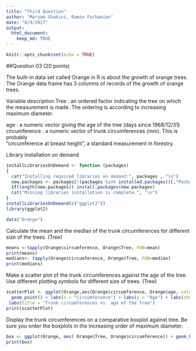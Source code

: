 ```yaml
---
title: "Third Question"
author: "Maryam Shahini, Ramin Farhanian"
date: "8/9/2017"
output: 
  html_document:
    keep_md: TRUE
---
```


```r
knitr::opts_chunk$set(echo = TRUE)
```

##Question 03 (20 points)

The built-in data set called Orange in R is about the growth of orange trees. The Orange data frame has 3 columns of records of the growth of orange trees.

Variable description
Tree : an ordered factor indicating the tree on which the measurement is made. The ordering 
            is according to increasing maximum diameter.

age :  a numeric vector giving the age of the tree (days since 1968/12/31)
circumference :  a numeric vector of trunk circumferences (mm). This is probably   
                           “circumference at breast height”, a standard measurement in forestry.

Library installation on demand
```r
installLibrariesOnDemand <- function (packages)
{
  cat("Installing required libraries on demand:", packages , "\n")
  new.packages <- packages[!(packages %in% installed.packages()[,"Package"])]
  if(length(new.packages)) install.packages(new.packages)
  cat("Missing libraries installation is complete.", "\n")
}
installLibrariesOnDemand(c("ggplot2"))
library(ggplot2)

data("Orange")
```

Calculate the mean and the median of the trunk circumferences for different size of the trees. (Tree)

```r
means <-tapply(Orange$circumference, Orange$Tree, FUN=mean)
print(means)
medians<- tapply(Orange$circumference, Orange$Tree, FUN=median)
print(medians)
```

Make a scatter plot of the trunk circumferences against the age of the tree. Use different plotting symbols for different size of trees. (Tree)

```r
scatterPlot <- ggplot(Orange,aes(Orange$circumference, Orange$age, color= Orange$Tree, shape= Orange$Tree)) + 
  geom_point() + labs(x = "Circumference") + labs(y = "Age") + labs(shape = "Tree Group")  + labs(color = "Tree Group") +
 labs(title = "Trunk circumferences vs. age of the tree")
print(scatterPlot)
```

Display the trunk circumferences on a comparative boxplot against tree. Be sure you order the boxplots in the increasing order of maximum diameter.

```r
box <- ggplot(Orange, aes( Orange$Tree, Orange$circumference)) + geom_boxplot() + labs(y = "Circumference") + labs(x = "Tree Group")
print(box)
```